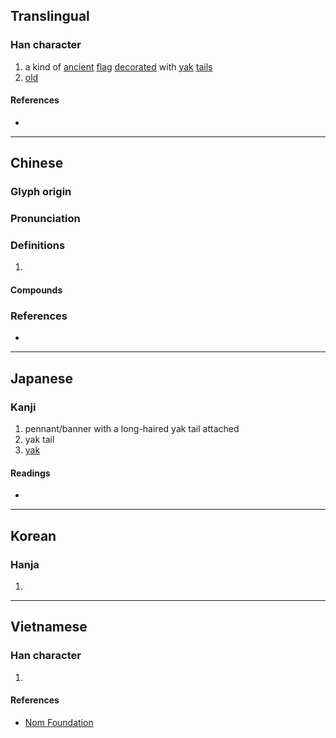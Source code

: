 {{character info}}
==Translingual==

===Han character===
{{Han char|rn=70|rad=方|as=06|sn=10|four=08214|canj=YSOHU|ids=⿸𭤨毛}}

# a kind of [[ancient]] [[flag]] [[decorate]]d with [[yak]] [[tail]]s
# [[old]]

====References====
* {{Han ref|kx=0482.180|dkj=13642|dj=0844.120|hdz=32177.060|uh=65C4|ud=26052|bh=D1D1|bd=53713}}

----

==Chinese==
{{zh-forms}}

===Glyph origin===
{{Han etym}}
{{Han compound|㫃|毛|c1=s|c2=p|ls=psc}}

===Pronunciation===
{{zh-pron
|m=máo
|c=mou4
|mn=mô͘
|mc=y
|oc=y
|cat=n,a
}}

===Definitions===
{{zh-hanzi}}

# {{rfdef|zh}}

====Compounds====
{{zh-der|干旄|旌旄|旄倪|擁旄|旄鉞|旄頭|旄丘|白旄|白旄黃鉞|旄騎|旄牛|節旄|騂旄|羽旄}}

===References===
* {{R:yue:mfccd}}

----

==Japanese==

===Kanji===
{{ja-kanji|grade=|rs=方06}}

# pennant/banner with a long-haired yak tail attached
# yak tail
# [[yak]]

====Readings====
* {{ja-readings
|goon=もう
|kanon=ぼう
|kun=[[はたかざり]] (hatakazari), [[おいぼれ]] (oibore)}}

----

==Korean==

===Hanja===
{{ko-hanja|hangeul=모|eumhun=|rv=mo|mr=mo|y=mo}}

# {{rfdef|ko|sort=方06}}

----

==Vietnamese==

===Han character===
{{vi-hantu|rs=方06|mao}}

# {{rfdef|vi|sort=方06}}

====References====
* [http://nomfoundation.org/common/nom_details.php?codepoint=65c4 Nom Foundation]